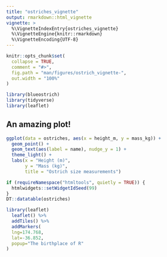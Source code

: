 ---
title: "ostriches_vignette"
output: rmarkdown::html_vignette
vignette: >
  %\VignetteIndexEntry{ostriches_vignette}
  %\VignetteEngine{knitr::rmarkdown}
  %\VignetteEncoding{UTF-8}
---

```{r, include = FALSE}
knitr::opts_chunk$set(
  collapse = TRUE,
  comment = "#>",
  fig.path = "man/figures/ostrich_vignette-",
  out.width = "100%"
)
```

```{r setup}
library(blueostrich)
library(tidyverse)
library(leaflet)
```

## An amazing plot!

```{r gg}
ggplot(data = ostriches, aes(x = height_m, y = mass_kg)) +
  geom_point() +
  geom_text(aes(label = name), nudge_y = 1) +
  theme_light() +
  labs(x = "Height (m)",
       y = "Mass (kg)",
       title = "Ostrich size measurements")
```

```{r DT, echo = FALSE}
if (requireNamespace("htmltools", quietly = TRUE)) {
  htmlwidgets::setWidgetIdSeed(99)
}
DT::datatable(ostriches)
```

```{r}
library(leaflet)
  leaflet() %>%
  addTiles() %>%
  addMarkers(
  lng=174.768,
  lat=-36.852,
  popup="The birthplace of R"
)
```
